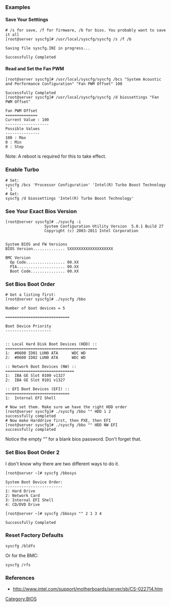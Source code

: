 === Examples ===
==== Save Your Setttings ====
<pre>
# /s for save, /f for firmware, /b for bios. You probably want to save it all
[root@server syscfg]# /usr/local/syscfg/syscfg /s /f /b

Saving file syscfg.INI in progress...

Successfully Completed
</pre>

==== Read and Set the Fan PWM ====
<pre>
[root@server syscfg]# /usr/local/syscfg/syscfg /bcs "System Acoustic and Performance Configuration" "Fan PWM Offset" 100

Successfully Completed
[root@server syscfg]# /usr/local/syscfg/syscfg /d biossettings "Fan PWM Offset" 

Fan PWM Offset
==============
Current Value : 100
-------------------
Possible Values
---------------
100 : Max
0 : Min
0 : Step
</pre>
Note: A reboot is required for this to take effect.

=== Enable Turbo ===
 # Set:
 syscfg /bcs 'Processor Configuration' 'Intel(R) Turbo Boost Technology' 1
 # Get:
 syscfg /d biossettings 'Intel(R) Turbo Boost Technology'

=== See Your Exact Bios Version ===
<pre>
[root@server syscfg]# ./syscfg -i
                 System Configuration Utility Version  5.0.1 Build 27 
                 Copyright (c) 2003-2011 Intel Corporation


System BIOS and FW Versions
BIOS Version.............. SXXXXXXXXXXXXXXXXXXX

BMC Version
  Op Code................. 00.XX
  PIA..................... 00.XX
  Boot Code............... 00.XX
</pre>

=== Set Bios Boot Order ===
<pre>
# Get a listing first:
[root@server syscfg]# ./syscfg /bbo

Number of boot devices = 5   

============================

Boot Device Priority
--------------------


:: Local Hard Disk Boot Devices (HDD) ::
========================================
1:  #0600 ID01 LUN0 ATA      WDC WD
2:  #0600 ID02 LUN0 ATA      WDC WD

:: Network Boot Devices (NW) ::
==============================
1:  IBA GE Slot 0100 v1327
2:  IBA GE Slot 0101 v1327

:: EFI Boot Devices (EFI) ::
============================
1:  Internal EFI Shell
</pre>

<pre>
# Now set them. Make sure we have the right HDD order
[root@server syscfg]# ./syscfg /bbo "" HDD 1 2
successfully completed
# Now make Harddrive first, then PXE, then EFI
[root@server syscfg]# ./syscfg /bbo "" HDD NW EFI
successfully completed
</pre>
Notice the empty "" for a blank bios password. Don't forget that.

=== Set Bios Boot Order 2 ===
I don't know why there are two different ways to do it. 
<pre>
[root@server ~]# syscfg /bbosys

System Boot Device Order:
-------------------------
1: Hard Drive
2: Network Card
3: Internal EFI Shell
4: CD/DVD Drive

[root@server ~]# syscfg /bbosys "" 2 1 3 4

Successfully Completed
</pre>

=== Reset Factory Defaults ===
 syscfg /bldfs
Or for the BMC:
 syscfg /rfs

=== References ===
* http://www.intel.com/support/motherboards/server/sb/CS-022714.htm

[[Category:BIOS]]